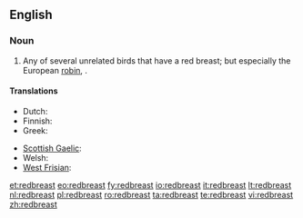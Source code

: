 ==English==

===Noun===
{{en-noun}}

# Any of several unrelated birds that have a red breast; but especially the European [[robin]], {{taxlink|Erithacus rubecula|species}}.

====Translations====
{{trans-top|''Erithacus rubecula''}}
* Dutch: {{t+|nl|roodborstje|n}}
* Finnish: {{t+|fi|punarinta}}
* Greek: {{t+|el|κοκκινολαίμης|m|tr=kokkinolaímis|sc=Grek}}
{{trans-mid}}
* [[Scottish Gaelic]]: {{t-|gd|brù-dhearg|m}}
* Welsh: {{t-|cy|bronrhuddyn|m}}
* [[West Frisian]]: {{t+|fy|readboarstke|n}}
{{trans-bottom}}

[[et:redbreast]]
[[eo:redbreast]]
[[fy:redbreast]]
[[io:redbreast]]
[[it:redbreast]]
[[lt:redbreast]]
[[nl:redbreast]]
[[pl:redbreast]]
[[ro:redbreast]]
[[ta:redbreast]]
[[te:redbreast]]
[[vi:redbreast]]
[[zh:redbreast]]